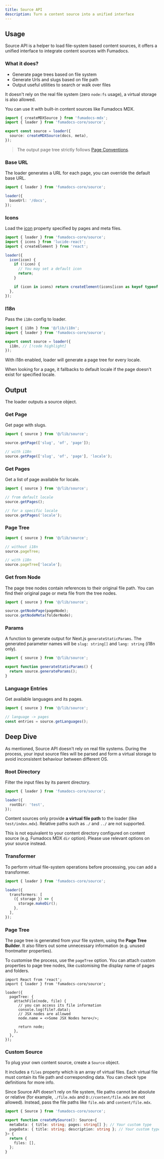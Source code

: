 ```yaml
---
title: Source API
description: Turn a content source into a unified interface
---
```


## Usage

Source API is a helper to load file-system based content sources, it offers a unified interface to integrate content sources with Fumadocs.

### What it does?

- Generate page trees based on file system
- Generate Urls and slugs based on file path
- Output useful utilities to search or walk over files

It doesn't rely on the real file system (zero `node:fs` usage), a virtual storage is also allowed.

You can use it with built-in content sources like Fumadocs MDX.

```ts
import { createMDXSource } from 'fumadocs-mdx';
import { loader } from 'fumadocs-core/source';

export const source = loader({
  source: createMDXSource(docs, meta),
});
```

> The output page tree strictly follows [Page Conventions](/docs/headless/page-conventions).

### Base URL

The loader generates a URL for each page, you can override the default base URL.

```ts
import { loader } from 'fumadocs-core/source';

loader({
  baseUrl: '/docs',
});
```

### Icons

Load the [icon](/docs/headless/page-conventions#icons) property specified by pages and meta files.

```ts
import { loader } from 'fumadocs-core/source';
import { icons } from 'lucide-react';
import { createElement } from 'react';

loader({
  icon(icon) {
    if (!icon) {
      // You may set a default icon
      return;
    }

    if (icon in icons) return createElement(icons[icon as keyof typeof icons]);
  },
});
```

### I18n

Pass the `i18n` config to loader.

```ts title="lib/source.ts"
import { i18n } from '@/lib/i18n';
import { loader } from 'fumadocs-core/source';

export const source = loader({
  i18n, // [!code highlight]
});
```

With i18n enabled, loader will generate a page tree for every locale.

When looking for a page, it fallbacks to default locale if the page doesn't exist for specified locale.

## Output

The loader outputs a source object.

### Get Page

Get page with slugs.

```ts
import { source } from '@/lib/source';

source.getPage(['slug', 'of', 'page']);

// with i18n
source.getPage(['slug', 'of', 'page'], 'locale');
```

### Get Pages

Get a list of page available for locale.

```ts
import { source } from '@/lib/source';

// from default locale
source.getPages();

// for a specific locale
source.getPages('locale');
```

### Page Tree

```ts
import { source } from '@/lib/source';

// without i18n
source.pageTree;

// with i18n
source.pageTree['locale'];
```

### Get from Node

The page tree nodes contain references to their original file path.
You can find their original page or meta file from the tree nodes.

```ts
import { source } from '@/lib/source';

source.getNodePage(pageNode);
source.getNodeMeta(folderNode);
```

### Params

A function to generate output for Next.js `generateStaticParams`.
The generated parameter names will be `slug: string[]` and `lang: string` (i18n only).

```ts title="app/[[...slug]]/page.tsx"
import { source } from '@/lib/source';

export function generateStaticParams() {
  return source.generateParams();
}
```

### Language Entries

Get available languages and its pages.

```ts
import { source } from '@/lib/source';

// language -> pages
const entries = source.getLanguages();
```

## Deep Dive

As mentioned, Source API doesn't rely on real file systems.
During the process, your input source files will be parsed and form a virtual storage to avoid inconsistent behaviour between different OS.

### Root Directory

Filter the input files by its parent directory.

```ts
import { loader } from 'fumadocs-core/source';

loader({
  rootDir: 'test',
});
```

Content sources only provide **a virtual file path** to the loader (like `test/index.mdx`).
Relative paths such as `./` and `../` are not supported.

<Callout type='warn' title='Be Careful'>

This is not equivalent to your content directory configured on content source (e.g. Fumadocs MDX `dir` option).
Please use relevant options on your source instead.

</Callout>

### Transformer

To perform virtual file-system operations before processing, you can add a transformer.

```ts
import { loader } from 'fumadocs-core/source';

loader({
  transformers: [
    ({ storage }) => {
      storage.makeDir();
    },
  ],
});
```

### Page Tree

The page tree is generated from your file system, using the **Page Tree Builder**.
It also filters out some unnecessary information (e.g. unused frontmatter properties).

To customise the process, use the `pageTree` option.
You can attach custom properties to page tree nodes, like customising the display name of pages and folders.

```tsx
import React from 'react';
import { loader } from 'fumadocs-core/source';

loader({
  pageTree: {
    attachFile(node, file) {
      // you can access its file information
      console.log(file?.data);
      // JSX nodes are allowed
      node.name = <>Some JSX Nodes here</>;

      return node;
    },
  },
});
```

### Custom Source

To plug your own content source, create a `Source` object.

It includes a `files` property which is an array of virtual files.
Each virtual file must contain its file path and corresponding data.
You can check type definitions for more info.

Since Source API doesn't rely on file system, file paths cannot be absolute or relative (for example, `./file.mdx` and `D://content/file.mdx` are not allowed).
Instead, pass the file paths like `file.mdx` and `content/file.mdx`.

```ts
import { Source } from 'fumadocs-core/source';

export function createMySource(): Source<{
  metaData: { title: string; pages: string[] }; // Your custom type
  pageData: { title: string; description: string }; // Your custom type
}> {
  return {
    files: [],
  };
}
```

